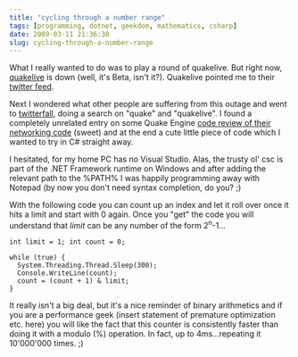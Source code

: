 ```yaml
---
title: "cycling through a number range"
tags: [programming, dotnet, geekdom, mathematics, csharp]
date: 2009-03-11 21:36:30
slug: cycling-through-a-number-range
---
```


What I really wanted to do was to play a round of quakelive. But right now, [quakelive](http://www.quakelive.com/) is down (well, it's Beta, isn't it?). Quakelive pointed me to their [twitter feed](http://twitter.com/quakelive). 

Next I wondered what other people are suffering from this outage and went to [twitterfall](http://twitterfall.com/), doing a search on "quake" and "quakelive". I found a completely unrelated entry on some Quake Engine [code review of their networking code](http://fabiensanglard.net/quakeSource/quakeSourceNetWork.php) (sweet) and at the end a cute little piece of code which I wanted to try in C# straight away. 

I hesitated, for my home PC has no Visual Studio. Alas, the trusty ol' csc is part of the .NET Framework runtime on Windows and after adding the relevant path to the %PATH% I was happily programming away with Notepad (by now you don't need syntax completion, do you? ;)

With the following code you can count up an index and let it roll over once it hits a limit and start with 0 again. Once you "get" the code you will understand that _limit_ can be any number of the form 2<sup>n</sup>-1...


	int limit = 1; int count = 0;

	while (true) {
	  System.Threading.Thread.Sleep(300);
	  Console.WriteLine(count);
	  count = (count + 1) & limit;
	}


It really isn't a big deal, but it's a nice reminder of binary arithmetics and if you are a performance geek (insert statement of premature optimization etc. here) you will like the fact that this counter is consistently faster than doing it with a modulo (%) operation. In fact, up to 4ms...repeating it 10'000'000 times. ;)